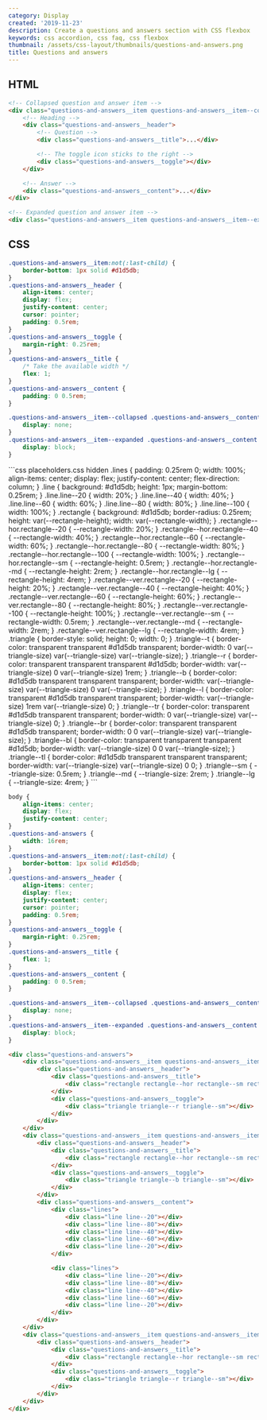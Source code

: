 ```yaml
---
category: Display
created: '2019-11-23'
description: Create a questions and answers section with CSS flexbox
keywords: css accordion, css faq, css flexbox
thumbnail: /assets/css-layout/thumbnails/questions-and-answers.png
title: Questions and answers
---
```


## HTML

```html index.html
<!-- Collapsed question and answer item -->
<div class="questions-and-answers__item questions-and-answers__item--collapsed">
    <!-- Heading -->
    <div class="questions-and-answers__header">
        <!-- Question -->
        <div class="questions-and-answers__title">...</div>

        <!-- The toggle icon sticks to the right -->
        <div class="questions-and-answers__toggle"></div>
    </div>

    <!-- Answer -->
    <div class="questions-and-answers__content">...</div>
</div>

<!-- Expanded question and answer item -->
<div class="questions-and-answers__item questions-and-answers__item--expanded">...</div>
```

## CSS

```css styles.css
.questions-and-answers__item:not(:last-child) {
    border-bottom: 1px solid #d1d5db;
}
.questions-and-answers__header {
    align-items: center;
    display: flex;
    justify-content: center;
    cursor: pointer;
    padding: 0.5rem;
}
.questions-and-answers__toggle {
    margin-right: 0.25rem;
}
.questions-and-answers__title {
    /* Take the available width */
    flex: 1;
}
.questions-and-answers__content {
    padding: 0 0.5rem;
}

.questions-and-answers__item--collapsed .questions-and-answers__content {
    display: none;
}
.questions-and-answers__item--expanded .questions-and-answers__content {
    display: block;
}
```

<Playground>
```css placeholders.css hidden
.lines {
    padding: 0.25rem 0;
    width: 100%;
    align-items: center;
    display: flex;
    justify-content: center;
    flex-direction: column;
}
.line {
    background: #d1d5db;
    height: 1px;
    margin-bottom: 0.25rem;
}
.line.line--20 {
    width: 20%;
}
.line.line--40 {
    width: 40%;
}
.line.line--60 {
    width: 60%;
}
.line.line--80 {
    width: 80%;
}
.line.line--100 {
    width: 100%;
}
.rectangle {
    background: #d1d5db;
    border-radius: 0.25rem;
    height: var(--rectangle-height);
    width: var(--rectangle-width);
}
.rectangle--hor.rectangle--20 {
    --rectangle-width: 20%;
}
.rectangle--hor.rectangle--40 {
    --rectangle-width: 40%;
}
.rectangle--hor.rectangle--60 {
    --rectangle-width: 60%;
}
.rectangle--hor.rectangle--80 {
    --rectangle-width: 80%;
}
.rectangle--hor.rectangle--100 {
    --rectangle-width: 100%;
}
.rectangle--hor.rectangle--sm {
    --rectangle-height: 0.5rem;
}
.rectangle--hor.rectangle--md {
    --rectangle-height: 2rem;
}
.rectangle--hor.rectangle--lg {
    --rectangle-height: 4rem;
}
.rectangle--ver.rectangle--20 {
    --rectangle-height: 20%;
}
.rectangle--ver.rectangle--40 {
    --rectangle-height: 40%;
}
.rectangle--ver.rectangle--60 {
    --rectangle-height: 60%;
}
.rectangle--ver.rectangle--80 {
    --rectangle-height: 80%;
}
.rectangle--ver.rectangle--100 {
    --rectangle-height: 100%;
}
.rectangle--ver.rectangle--sm {
    --rectangle-width: 0.5rem;
}
.rectangle--ver.rectangle--md {
    --rectangle-width: 2rem;
}
.rectangle--ver.rectangle--lg {
    --rectangle-width: 4rem;
}
.triangle {
    border-style: solid;
    height: 0;
    width: 0;
}
.triangle--t {
    border-color: transparent transparent #d1d5db transparent;
    border-width: 0 var(--triangle-size) var(--triangle-size) var(--triangle-size);
}
.triangle--r {
    border-color: transparent transparent transparent #d1d5db;
    border-width: var(--triangle-size) 0 var(--triangle-size) 1rem;
}
.triangle--b {
    border-color: #d1d5db transparent transparent transparent;
    border-width: var(--triangle-size) var(--triangle-size) 0 var(--triangle-size);
}
.triangle--l {
    border-color: transparent #d1d5db transparent transparent;
    border-width: var(--triangle-size) 1rem var(--triangle-size) 0;
}
.triangle--tr {
    border-color: transparent #d1d5db transparent transparent;
    border-width: 0 var(--triangle-size) var(--triangle-size) 0;
}
.triangle--br {
    border-color: transparent transparent #d1d5db transparent;
    border-width: 0 0 var(--triangle-size) var(--triangle-size);
}
.triangle--bl {
    border-color: transparent transparent transparent #d1d5db;
    border-width: var(--triangle-size) 0 0 var(--triangle-size);
}
.triangle--tl {
    border-color: #d1d5db transparent transparent transparent;
    border-width: var(--triangle-size) var(--triangle-size) 0 0;
}
.triangle--sm {
    --triangle-size: 0.5rem;
}
.triangle--md {
    --triangle-size: 2rem;
}
.triangle--lg {
    --triangle-size: 4rem;
}
```

```css styles.css hidden
body {
    align-items: center;
    display: flex;
    justify-content: center;
}
.questions-and-answers {
    width: 16rem;
}
.questions-and-answers__item:not(:last-child) {
    border-bottom: 1px solid #d1d5db;
}
.questions-and-answers__header {
    align-items: center;
    display: flex;
    justify-content: center;
    cursor: pointer;
    padding: 0.5rem;
}
.questions-and-answers__toggle {
    margin-right: 0.25rem;
}
.questions-and-answers__title {
    flex: 1;
}
.questions-and-answers__content {
    padding: 0 0.5rem;
}

.questions-and-answers__item--collapsed .questions-and-answers__content {
    display: none;
}
.questions-and-answers__item--expanded .questions-and-answers__content {
    display: block;
}
```

```html index.html hidden
<div class="questions-and-answers">
    <div class="questions-and-answers__item questions-and-answers__item--collapsed">
        <div class="questions-and-answers__header">
            <div class="questions-and-answers__title">
                <div class="rectangle rectangle--hor rectangle--sm rectangle--100"></div>
            </div>
            <div class="questions-and-answers__toggle">
                <div class="triangle triangle--r triangle--sm"></div>
            </div>
        </div>
    </div>
    <div class="questions-and-answers__item questions-and-answers__item--expanded">
        <div class="questions-and-answers__header">
            <div class="questions-and-answers__title">
                <div class="rectangle rectangle--hor rectangle--sm rectangle--100"></div>
            </div>
            <div class="questions-and-answers__toggle">
                <div class="triangle triangle--b triangle--sm"></div>
            </div>
        </div>
        <div class="questions-and-answers__content">
            <div class="lines">
                <div class="line line--20"></div>
                <div class="line line--80"></div>
                <div class="line line--40"></div>
                <div class="line line--60"></div>
                <div class="line line--20"></div>
            </div>

            <div class="lines">
                <div class="line line--20"></div>
                <div class="line line--80"></div>
                <div class="line line--40"></div>
                <div class="line line--60"></div>
                <div class="line line--20"></div>
            </div>
        </div>
    </div>
    <div class="questions-and-answers__item questions-and-answers__item--collapsed">
        <div class="questions-and-answers__header">
            <div class="questions-and-answers__title">
                <div class="rectangle rectangle--hor rectangle--sm rectangle--100"></div>
            </div>
            <div class="questions-and-answers__toggle">
                <div class="triangle triangle--r triangle--sm"></div>
            </div>
        </div>
    </div>
</div>
```
</Playground>
